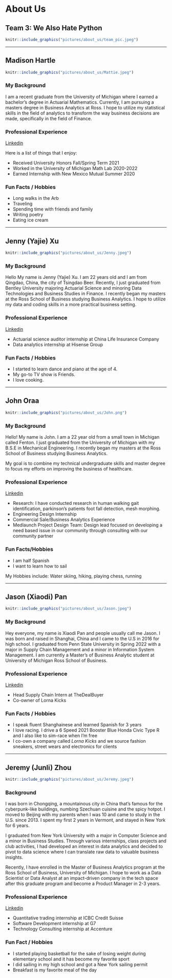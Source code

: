 # About Us 

## Team 3: We Also Hate Python {-}

```r
knitr::include_graphics("pictures/about_us/team_pic.jpeg")
```

*****

## Madison Hartle {-}
```r
knitr::include_graphics("pictures/about_us/Mattie.jpeg")
```

### My Background {-}

I am a recent graduate from the University of Michigan where I earned a bachelor’s degree in Actuarial Mathematics. Currently, I am pursuing a masters degree in Business Analytics at Ross. I hope to utilize my statistical skills in the field of analytics to transform the way business decisions are made, specifically in the field of Finance.


### Professional Experience {-}
[Linkedin](https://www.linkedin.com/in/madison-hartle-4192961a9/)

Here is a list of things that I enjoy:

* Received University Honors Fall/Spring Term 2021
* Worked in the University of Michigan Math Lab 2020-2022
* Earned Internship with New Mexico Mutual Summer 2020


### Fun Facts / Hobbies {-}
* Long walks in the Arb
* Traveling
* Spending time with friends and family
* Writing poetry
* Eating ice cream

*****

## Jenny (Yajie) Xu {-}

```r
knitr::include_graphics("pictures/about_us/Jenny.jpeg")
```

### My Background {-}

Hello My name is Jenny (Yajie) Xu. I am 22 years old and I am from Qingdao, China, the city of Tsingdao Beer. Recently, I just graduated from Bentley University majoring Actuarial Science and minoring Data Technologies and Business Studies in Finance. I recently began my masters at the Ross School of Business studying Business Analytics. I hope to utilize my data and coding skills in a more practical business setting. 

### Professional Experience {-}
[Linkedin](https://www.linkedin.com/in/yajie-xu-51b0a017b/)

* Actuarial science auditor internship at China Life Insurance Company
* Data analytics internship at Hisense Group

### Fun Facts / Hobbies {-}
* I started to learn dance and piano at the age of 4.
* My go-to TV show is Friends.
* I love cooking.

*****

## John Oraa {-}

```r
knitr::include_graphics("pictures/about_us/John.png")
```

### My Background {-}

Hello! My name is John. I am a 22 year old from a small town in Michigan called Fenton. I just graduated from the University of Michigan with my B.S.E in Mechanical Engineering. I recently began my masters at the Ross School of Business studying Business Analytics. 

My goal is to combine my technical undergraduate skills and master degree to focus my efforts on improving the business of healthcare. 



### Professional Experience {-}
[Linkedin](https://www.linkedin.com/in/johnoraa/)

* Research: I have conducted research in human walking gait identification, parkinson's patients foot fall detection, mesh morphing.
* Engineering Design Internship
* Commercial Sale/Business Analytics Experience 
* Medlaunch Project Design Team: Design lead focused on developing a need based issue in our community through consulting with our community partner


### Fun Facts/Hobbies {-}
* I am half Spanish
* I want to learn how to sail

My Hobbies include: Water skiing, hiking, playing chess, running


*****

## Jason (Xiaodi) Pan {-}

```r
knitr::include_graphics("pictures/about_us/Jason.jpeg")
```

### My Background {-}

Hey everyone, my name is Xiaodi Pan and people usually call me Jason.
I was born and raised in Shanghai, China and I came to the U.S in 2016 for high school. I graduated from Penn State University in Spring 2022 with a major in Supply Chain Management and a minor in Information System Management. I am currently a Master's of Business Analytic student at University of Michigan Ross School of Business.
  
### Professional Experience {-}
[Linkedin](https://www.linkedin.com/in/xiaodi-jason-pan/)

* Head Supply Chain Intern at TheDealBuyer
* Co-owner of Lorna Kicks

### Fun Facts / Hobbies {-}
* I speak fluent Shanghainese and learned Spanish for 3 years
* I love racing. I drive a 6 Speed 2021 Booster Blue Honda Civic Type R and I also like to sim-race when I'm free
* I co-own a company called _Lorna Kicks_ and we source fashion sneakers, street wears and electronics for clients

*****

## Jeremy (Junli) Zhou {-}

```r
knitr::include_graphics("pictures/about_us/Jeremy.jpeg")
```


### Background {-}
I was born in Chongqing, a mountainous city in China that's famous for the cyberpunk-like buildings, numbing Szechuan cuisine and the spicy hotpot. I moved to Beijing with my parents when I was 10 and came to study in the U.S. since 2013. I spent my first 2 years in Vermont, and stayed in New York for 6 years. 

I graduated from New York University with a major in Computer Science and a minor in Business Studies. Through various internships, class projects and club activities, I had developed an interest in data analytics and decided to pivot to data science where I can translate raw data to valuable business insights. 

Recently, I have enrolled in the Master of Business Analytics program at the Ross School of Business, University of Michigan. I hope to work as a Data Scientist or Data Analyst at an impact-driven company in the tech space after this graduate program and become a Product Manager in 2-3 years.

### Professional Experience {-}
[Linkedin](https://www.linkedin.com/in/jeremy-junli-zhou/)

* Quantitative trading internship at ICBC Credit Suisse
* Software Development internship at G7
* Technology Consulting internship at Accenture


### Fun Fact / Hobbies {-}
* I started playing basketball for the sake of losing weight during elementary school and it has become my favorite sport
* I did sailing in my high school and got a New York sailing permit
* Breakfast is my favorite meal of the day